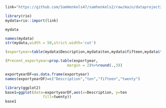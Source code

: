 
```r
link="https://github.com/SamHenkels47/samhenkels2/raw/main/dataproject2.xlsx"

library(rio)
mydata=rio::import(link)

mydata
```
```r
names(mydata)
str(mydata,width = 50,strict.width='cut')
```
```r
(exportyear=table(mydata$Description,mydata$ten,mydata$fifteen,mydata$twenty))
```

```r
(Precent_exportyear=prop.table(exportyear,
                            margin = 2)%>%round(.,3))

```
```r
exportyearDF=as.data.frame(exportyear)
names(exportyearDF)=c("Description","ten","fifteen","twenty")
```

```r
library(ggplot2)
base1=ggplot(data=exportyearDF,aes(x=Description, y=ten
                 fill=twenty)) 
base1
```